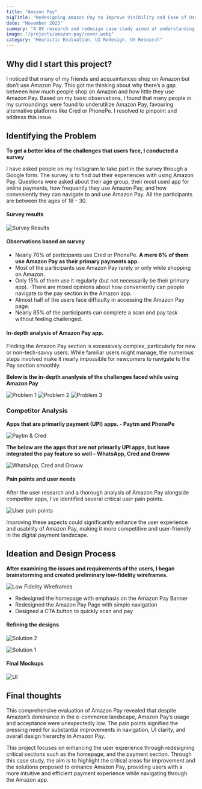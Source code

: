 ```yaml
---
title: "Amazon Pay"
bigTitle: "Redesigning Amazon Pay to Improve Visibility and Ease of Use"
date: "November 2023"
summary: "A UX research and redesign case study aimed at understanding why Amazon Pay is underused despite Amazon's popularity, and how simplifying access and UI can bridge that gap."
image: "/projects/amazon-pay/cover.webp"
category: "Heuristic Evaluation, UI Redesign, UX Research"
---
```


## Why did I start this project?

I noticed that many of my friends and acquaintances shop on Amazon but don’t use Amazon Pay. This got me thinking about why there’s a gap between how much people shop on Amazon and how little they use Amazon Pay. Based on my basic observations, I found that many people in my surroundings were found to underutilize Amazon Pay, favouring alternative platforms like Cred or PhonePe. I resolved to pinpoint and address this issue.

## Identifying the Problem

**To get a better idea of the challenges that users face, I conducted a survey**

I have asked people on my Instagram to take part in the survey through a Google form. The survey is to find out their experiences with using Amazon Pay. Questions were asked about their age group, their most used app for online payments, how frequently they use Amazon Pay, and how conveniently they can navigate to and use Amazon Pay. All the participants are between the ages of 18 - 30.

#### Survey results

<Image
  src="/projects/amazon-pay/Survey.webp"
  alt="Survey Results"
  caption="Survey Results"
  width={4000}
  height={3000}
  contained
size="lg"
/>

#### Observations based on survey

- Nearly 70% of participants use Cred or PhonePe. **A mere 6% of them use Amazon Pay as their primary payments app.**
- Most of the participants use Amazon Pay rarely or only while shopping on Amazon.
- Only 15% of them use it regularly (but not necessarily be their primary app).
  -There are mixed opinions about how conveniently can people navigate to the pay section in the Amazon app.
- Almost half of the users face difficulty in accessing the Amazon Pay page.
- Nearly 85% of the participants can complete a scan and pay task without feeling challenged.

#### In-depth analysis of Amazon Pay app.

Finding the Amazon Pay section is excessively complex, particularly for new or non-tech-savvy users. While familiar users might manage, the numerous steps involved make it nearly impossible for newcomers to navigate to the Pay section smoothly.

**Below is the in-depth ananlysis of the challenges faced while using Amazon Pay**

<Image
  src="/projects/amazon-pay/problem1.webp"
  alt="Problem 1"
  caption="Problem 1"
  width={4000}
  height={3000}
  contained
size="lg"
/>
<Image
  src="/projects/amazon-pay/problem2.webp"
  alt="Problem 2"
  caption="Problem 2"
  width={4000}
  height={3000}
  contained
size="lg"
/>
<Image
  src="/projects/amazon-pay/problem3.webp"
  alt="Problem 3"
  caption="Problem 3"
  width={4000}
  height={3000}
  contained
size="lg"
/>

### Competitor Analysis

**Apps that are primarily payment (UPI) apps. - Paytm and PhonePe**

<Image
  src="/projects/amazon-pay/comp1.webp"
  alt="Paytm & Cred"
  caption="Paytm & PhonePe"
  width={4000}
  height={3000}
  contained
size="lg"
/>

**The below are the apps that are not primarily UPI apps, but have integrated the pay feature so well - WhatsApp, Cred and Groww**

<Image
  src="/projects/amazon-pay/comp2.webp"
  alt="WhatsApp, Cred and Groww"
  caption="WhatsApp, Cred and Groww"
  width={4000}
  height={3000}
  contained
size="lg"
/>

#### Pain points and user needs

After the user research and a thorough analysis of Amazon Pay alongside competitor apps, I've identified several critical user pain points.

<Image
  src="/projects/amazon-pay/painpoints.webp"
  alt="User pain points"
  caption="User pain points"
  width={4000}
  height={3000}
  contained
size="base"
/>

Improving these aspects could significantly enhance the user experience and usability of Amazon Pay, making it more competitive and user-friendly in the digital payment landscape.

## Ideation and Design Process

**After examining the issues and requirements of the users, I began brainstorming and created preliminary low-fidelity wireframes.**

<Image
  src="/projects/amazon-pay/lo-fi.webp"
  alt="Low Fidelity Wireframes"
  caption="Low Fidelity Wireframes"
  width={4000}
  height={3000}
  contained
size="lg"
/>

- Redesigned the homepage with emphasis on the Amazon Pay Banner
- Redesigned the Amazon Pay Page with simple navigation
- Designed a CTA button to quickly scan and pay

#### Refining the designs

<Image
  src="/projects/amazon-pay/Prototype_Homepage.webp"
  alt="Solution 2"
  caption="Redesigned Homepage — Original Screen vs Low-fidelity Wireframe vs Redesigned Screen"
  width={4000}
  height={3000}
  contained
size="lg"
/>

<Image
  src="/projects/amazon-pay/Prototype_AmazonPay.webp"
  alt="Solution 1"
  caption="Redesigned Pay Section — Original Screen vs Low-fidelity Wireframe vs Redesigned Screen"
  width={4000}
  height={3000}
  contained
size="lg"
/>

#### Final Mockups

<Image
  src="/projects/amazon-pay/UI.webp"
  alt="UI"
  caption="Mockups"
  width={4000}
  height={3000}
  contained
  size="xl"
/>

## Final thoughts

This comprehensive evaluation of Amazon Pay revealed that despite Amazon’s dominance in the e-commerce landscape, Amazon Pay’s usage and acceptance were unexpectedly low. The pain points signified the pressing need for substantial improvements in navigation, UI clarity, and overall design hierarchy in Amazon Pay.

This project focuses on enhancing the user experience through redesigning critical sections such as the homepage, and the payment section. Through this case study, the aim is to highlight the critical areas for improvement and the solutions proposed to enhance Amazon Pay, providing users with a more intuitive and efficient payment experience while navigating through the Amazon app.
